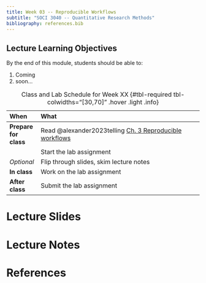 ```yaml
---
title: Week 03 -- Reproducible Workflows
subtitle: "SOCI 3040 -- Quantitative Research Methods"
bibliography: references.bib
---
```


::: {.callout-tip}
## Lecture Learning Objectives

By the end of this module, students should be able to:

1. Coming
2. soon...
:::


::: {.scrollable-table}
| When                  | What                                                                                                                  |
|:----------------------|:--------------------------------------------------------------------------------------------------------------------|
| **Prepare for class** | Read @alexander2023telling [Ch. 3 Reproducible workflows](https://tellingstorieswithdata.com/03-workflow.html) |
|                       | Start the lab assignment          | [Lecture 3 Lab](../labs/lab-week-03/index.qmd)                                       |
| *Optional*                      | Flip through slides, skim lecture notes         | [Lecture 3 Slides](../slides/slides-week-03.qmd)                                     |
| **In class**    | Work on the lab assignment        |                                                                                     |
| **After class** | Submit the lab assignment         |                                                                                     |

: Class and Lab Schedule for Week XX {#tbl-required tbl-colwidths="[30,70]" .hover .light .info}
:::

# Lecture Slides

# Lecture Notes

# References